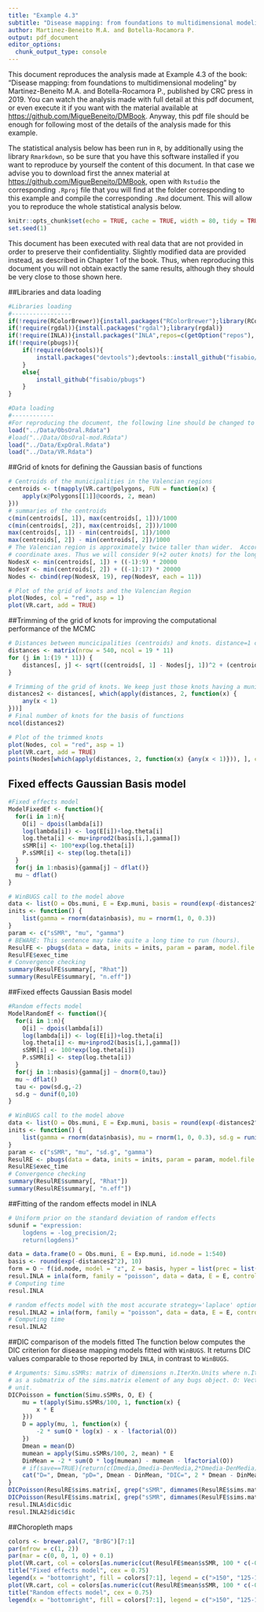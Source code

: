 ```yaml
---
title: "Example 4.3"
subtitle: "Disease mapping: from foundations to multidimensional modeling"
author: Martinez-Beneito M.A. and Botella-Rocamora P.
output: pdf_document
editor_options: 
  chunk_output_type: console
---
```

  
This document reproduces the analysis made at Example 4.3 of the book: "Disease mapping: from foundations to multidimensional modeling" by Martinez-Beneito M.A. and Botella-Rocamora P., published by CRC press in 2019. You can watch the analysis made with full detail at this pdf document, or even execute it if you want with the material available at <https://github.com/MigueBeneito/DMBook>. Anyway, this pdf file should be enough for following most of the details of the analysis made for this example.

The statistical analysis below has been run in `R`, by additionally using the library `Rmarkdown`, so be sure that you have this software installed if you want to reproduce by yourself the content of this document. In that case we advise you to download first the annex material at <https://github.com/MigueBeneito/DMBook>, open with `Rstudio` the corresponding `.Rproj` file that you will find at the folder corresponding to this example and compile the corresponding `.Rmd` document. This will allow you to reproduce the whole statistical analysis below.
  
```r
knitr::opts_chunk$set(echo = TRUE, cache = TRUE, width = 80, tidy = TRUE, tidy.opts = list(width.cutoff = 70))
set.seed(1)
```

This document has been executed with real data that are not provided in order to preserve their confidentiality. Slightly modified data are provided instead, as described in Chapter 1 of the book. Thus, when reproducing this document you will not obtain exactly the same results, although they should be very close to those shown here.

##Libraries and data loading
```r
#Libraries loading
#-----------------
if(!require(RColorBrewer)){install.packages("RColorBrewer");library(RColorBrewer)}
if(!require(rgdal)){install.packages("rgdal");library(rgdal)}
if(!require(INLA)){install.packages("INLA",repos=c(getOption("repos"), INLA="https://inla.r-inla-download.org/R/stable"), dep=TRUE);library(INLA)}
if(!require(pbugs)){
    if(!require(devtools)){
        install.packages("devtools");devtools::install_github("fisabio/pbugs")
    }
    else{
        install_github("fisabio/pbugs")
    }
}

#Data loading
#------------
#For reproducing the document, the following line should be changed to load("../Data/ObsOral-mod.Rdata") since that file contains the modified data making it possible to reproduce this document.
load("../Data/ObsOral.Rdata")
#load("../Data/ObsOral-mod.Rdata")
load("../Data/ExpOral.Rdata")
load("../Data/VR.Rdata")
```

##Grid of knots for defining the Gaussian basis of functions
```r
# Centroids of the municipalities in the Valencian regions
centroids <- t(mapply(VR.cart@polygons, FUN = function(x) {
    apply(x@Polygons[[1]]@coords, 2, mean)
}))
# summaries of the centroids
c(min(centroids[, 1]), max(centroids[, 1]))/1000
c(min(centroids[, 2]), max(centroids[, 2]))/1000
max(centroids[, 1]) - min(centroids[, 1])/1000
max(centroids[, 2]) - min(centroids[, 2])/1000
# The Valencian region is approximately twice taller than wider.  According to these summaries we are going to consider the following grid of knots: Knots will be separated 20 kilometers for both
# coordinate axes. Thus we will consider 9(+2 outer knots) for the longitudes and 17(+2 outer knots) for the latitudes. The outer knots are intended to avoid edge effects in the analysis.
NodesX <- min(centroids[, 1]) + ((-1):9) * 20000
NodesY <- min(centroids[, 2]) + ((-1):17) * 20000
Nodes <- cbind(rep(NodesX, 19), rep(NodesY, each = 11))

# Plot of the grid of knots and the Valencian Region
plot(Nodes, col = "red", asp = 1)
plot(VR.cart, add = TRUE)
```

##Trimming of the grid of knots for improving the computational performance of the MCMC
```r
# Distances between muncicipalities (centroids) and knots. distance=1 corresponds to locations placed at a knot of distance (20 kilometers)
distances <- matrix(nrow = 540, ncol = 19 * 11)
for (j in 1:(19 * 11)) {
    distances[, j] <- sqrt((centroids[, 1] - Nodes[j, 1])^2 + (centroids[, 2] - Nodes[j, 2])^2)/20000
}

# Trimming of the grid of knots. We keep just those knots having a municipality closer than 20 kilometers away. This improves the computational performance of the MCMC.
distances2 <- distances[, which(apply(distances, 2, function(x) {
    any(x < 1)
}))]
# Final number of knots for the basis of functions
ncol(distances2)

# Plot of the trimmed knots
plot(Nodes, col = "red", asp = 1)
plot(VR.cart, add = TRUE)
points(Nodes[which(apply(distances, 2, function(x) {any(x < 1)})), ], col = "blue")
```

## Fixed effects Gaussian Basis model
```r
#Fixed effects model
ModelFixedEf <- function(){
  for(i in 1:n){
    O[i] ~ dpois(lambda[i])
    log(lambda[i]) <- log(E[i])+log.theta[i]
    log.theta[i] <- mu+inprod2(basis[i,],gamma[])
    sSMR[i] <- 100*exp(log.theta[i])
    P.sSMR[i] <- step(log.theta[i])
  }
  for(j in 1:nbasis){gamma[j] ~ dflat()}
  mu ~ dflat()
}

# WinBUGS call to the model above
data <- list(O = Obs.muni, E = Exp.muni, basis = round(exp(-distances2^2), 10), n = 540, nbasis = ncol(distances2))
inits <- function() {
    list(gamma = rnorm(data$nbasis), mu = rnorm(1, 0, 0.3))
}
param <- c("sSMR", "mu", "gamma")
# BEWARE: This sentence may take quite a long time to run (hours).
ResulFE <- pbugs(data = data, inits = inits, param = param, model.file = ModelFixedEf, n.iter = 55000, n.burnin = 5000, bugs.seed = 1)
ResulFE$exec_time
# Convergence checking
summary(ResulFE$summary[, "Rhat"])
summary(ResulFE$summary[, "n.eff"])
```

##Fixed effects Gaussian Basis model
```r
#Random effects model
ModelRandomEf <- function(){
  for(i in 1:n){
    O[i] ~ dpois(lambda[i])
    log(lambda[i]) <- log(E[i])+log.theta[i]
    log.theta[i] <- mu+inprod2(basis[i,],gamma[])
    sSMR[i] <- 100*exp(log.theta[i])
    P.sSMR[i] <- step(log.theta[i])
  }
  for(j in 1:nbasis){gamma[j] ~ dnorm(0,tau)}
  mu ~ dflat()
  tau <- pow(sd.g,-2)
  sd.g ~ dunif(0,10)
}

# WinBUGS call to the model above
data <- list(O = Obs.muni, E = Exp.muni, basis = round(exp(-distances2^2), 10), n = 540, nbasis = ncol(distances2))
inits <- function() {
    list(gamma = rnorm(data$nbasis), mu = rnorm(1, 0, 0.3), sd.g = runif(1))
}
param <- c("sSMR", "mu", "sd.g", "gamma")
ResulRE <- pbugs(data = data, inits = inits, param = param, model.file = ModelRandomEf, n.iter = 5500, n.burnin = 500, bugs.seed = 1)
ResulRE$exec_time
# Convergence checking
summary(ResulRE$summary[, "Rhat"])
summary(ResulRE$summary[, "n.eff"])
```

##Fitting of the random effects model in INLA
```r
# Uniform prior on the standard deviation of random effects
sdunif = "expression:
	logdens = -log_precision/2;
	return(logdens)"

data = data.frame(O = Obs.muni, E = Exp.muni, id.node = 1:540)
basis <- round(exp(-distances2^2), 10)
form = O ~ f(id.node, model = "z", Z = basis, hyper = list(prec = list(prior = sdunif)))
resul.INLA = inla(form, family = "poisson", data = data, E = E, control.compute = list(dic = TRUE))
# Computing time
resul.INLA

# random effects model with the most accurate strategy='laplace' option
resul.INLA2 = inla(form, family = "poisson", data = data, E = E, control.compute = list(dic = TRUE), control.inla = list(strategy = "laplace"))
# Computing time
resul.INLA2
```

##DIC comparison of the models fitted
The function below computes the DIC criterion for disease mapping models fitted with `WinBUGS`. It returns DIC values comparable to those reported by `INLA`, in contrast to `WinBUGS`.
```r
# Arguments: Simu.sSMRs: matrix of dimensions n.IterXn.Units where n.Iter are the number of MCMC iterations saved and n.Units the number of spatial units in the analysis. You will typically find this
# as a submatrix of the sims.matrix element of any bugs object. O: Vector of length n.Units with the observed deaths per spatial unit. E: Vector of length n.Units with the expected deaths per spatial
# unit.
DICPoisson = function(Simu.sSMRs, O, E) {
    mu = t(apply(Simu.sSMRs/100, 1, function(x) {
        x * E
    }))
    D = apply(mu, 1, function(x) {
        -2 * sum(O * log(x) - x - lfactorial(O))
    })
    Dmean = mean(D)
    mumean = apply(Simu.sSMRs/100, 2, mean) * E
    DinMean = -2 * sum(O * log(mumean) - mumean - lfactorial(O))
    # if(save==TRUE){return(c(Dmedia,Dmedia-DenMedia,2*Dmedia-DenMedia))}
    cat("D=", Dmean, "pD=", Dmean - DinMean, "DIC=", 2 * Dmean - DinMean, "\n")
}
DICPoisson(ResulRE$sims.matrix[, grep("sSMR", dimnames(ResulRE$sims.matrix)[[2]])], Obs.muni, Exp.muni)
DICPoisson(ResulFE$sims.matrix[, grep("sSMR", dimnames(ResulFE$sims.matrix)[[2]])], Obs.muni, Exp.muni)
resul.INLA$dic$dic
resul.INLA2$dic$dic
```

##Choropleth maps
```r
colors <- brewer.pal(7, "BrBG")[7:1]
par(mfrow = c(1, 2))
par(mar = c(0, 0, 1, 0) + 0.1)
plot(VR.cart, col = colors[as.numeric(cut(ResulFE$mean$sSMR, 100 * c(-0.1, 1/1.5, 1/1.25, 1/1.1, 1.1, 1.25, 1.5, 100)))])
title("Fixed effects model", cex = 0.75)
legend(x = "bottomright", fill = colors[7:1], legend = c(">150", "125-150", "110-125", "91-110", "80-91", "66-80", "<66"), cex = 0.75, inset = 0.03)
plot(VR.cart, col = colors[as.numeric(cut(ResulRE$mean$sSMR, 100 * c(-0.1, 1/1.5, 1/1.25, 1/1.1, 1.1, 1.25, 1.5, 100)))])
title("Random effects model", cex = 0.75)
legend(x = "bottomright", fill = colors[7:1], legend = c(">150", "125-150", "110-125", "91-110", "80-91", "66-80", "<66"), cex = 0.75, inset = 0.03) 
```


